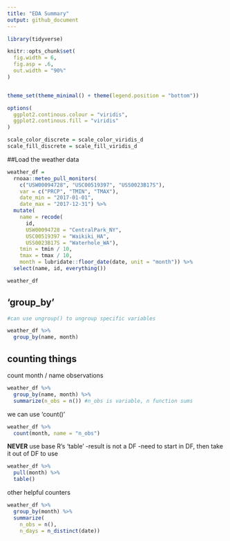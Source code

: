 ```yaml
---
title: "EDA Summary"
output: github_document
---
```


```r

library(tidyverse)

knitr::opts_chunk$set(
  fig.width = 6,
  fig.asp = .6,
  out.width = "90%"
)


theme_set(theme_minimal() + theme(legend.position = "bottom"))

options(
  ggplot2.continous.colour = "viridis",
  ggplot2.continous.fill = "viridis"
)

scale_color_discrete = scale_color_viridis_d
scale_fill_discrete = scale_fill_viridis_d

```

##Load the weather data

```r

weather_df =  
  rnoaa::meteo_pull_monitors(
    c("USW00094728", "USC00519397", "USS0023B17S"),
    var = c("PRCP", "TMIN", "TMAX"), 
    date_min = "2017-01-01",
    date_max = "2017-12-31") %>%
  mutate(
    name = recode(
      id, 
      USW00094728 = "CentralPark_NY", 
      USC00519397 = "Waikiki_HA",
      USS0023B17S = "Waterhole_WA"),
    tmin = tmin / 10,
    tmax = tmax / 10,
    month = lubridate::floor_date(date, unit = "month")) %>%
  select(name, id, everything())

weather_df

```

## 'group_by'

```r

#can use ungroup() to ungroup specific variables

weather_df %>%
  group_by(name, month)


```

## counting things

count month / name observations

```r

weather_df %>%
  group_by(name, month) %>%
  summarize(n_obs = n()) #n_obs is variable, n function sums

```

we can use 'count()'

```r

weather_df %>%
  count(month, name = "n_obs")

```

**NEVER** use base R's 'table'
    -result is not a DF
    -need to start in DF, then take it out of DF to use

```r

weather_df %>%
  pull(month) %>%
  table()

```

other helpful counters

```r

weather_df %>%
  group_by(month) %>%
  summarize(
    n_obs = n(),
    n_days = n_distinct(date))

```










